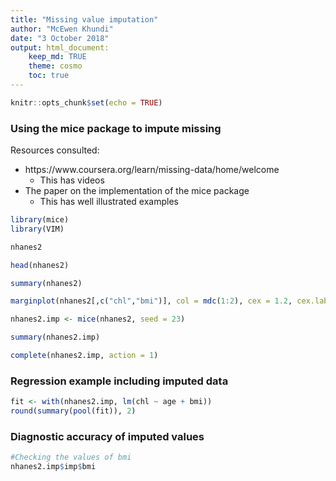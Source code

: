 ```yaml
---
title: "Missing value imputation"
author: "McEwen Khundi"
date: "3 October 2018"
output: html_document:
    keep_md: TRUE
    theme: cosmo
    toc: true
---
```


```r
knitr::opts_chunk$set(echo = TRUE)
```

### Using the mice package to impute missing 
Resources consulted:

* https://www.coursera.org/learn/missing-data/home/welcome
  * This has videos
* The paper on the implementation of the mice package
  * This has well illustrated examples

```r
library(mice)
library(VIM)
```

```r
nhanes2

head(nhanes2)

summary(nhanes2)

marginplot(nhanes2[,c("chl","bmi")], col = mdc(1:2), cex = 1.2, cex.lab = 1.2, cex.numbers = 1.3, pch = 19)
```

```r
nhanes2.imp <- mice(nhanes2, seed = 23)

summary(nhanes2.imp)

complete(nhanes2.imp, action = 1)
```
### Regression example including imputed data
```r
fit <- with(nhanes2.imp, lm(chl ~ age + bmi))
round(summary(pool(fit)), 2)
```
### Diagnostic accuracy of imputed values
```r
#Checking the values of bmi
nhanes2.imp$imp$bmi
```

